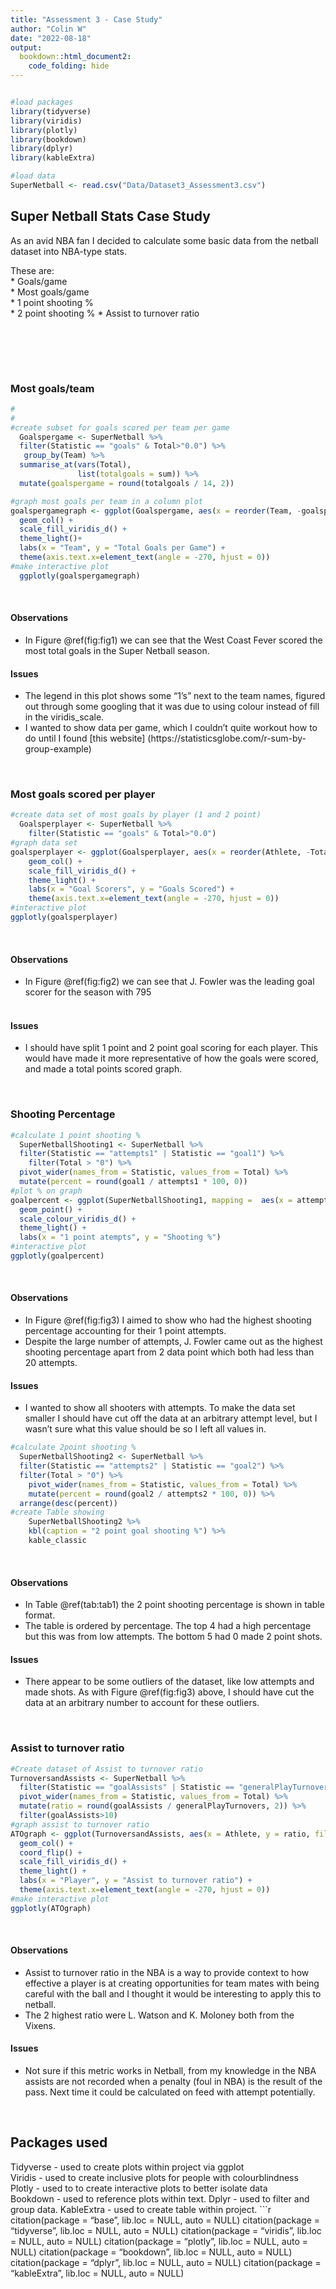 ```yaml
---
title: "Assessment 3 - Case Study"
author: "Colin W"
date: "2022-08-18"
output: 
  bookdown::html_document2:
    code_folding: hide
---
```


```r
```

```r
#load packages
library(tidyverse)
library(viridis)
library(plotly)
library(bookdown)
library(dplyr)
library(kableExtra)

#load data
SuperNetball <- read.csv("Data/Dataset3_Assessment3.csv")
```
## Super Netball Stats Case Study

As an avid NBA fan I decided to calculate some basic data from the netball dataset into NBA-type stats. 

These are:  
* Goals/game  
* Most goals/game  
* 1 point shooting %  
* 2 point shooting %
* Assist to turnover ratio

&nbsp;  
&nbsp;

&nbsp; 

### Most goals/team

```r
#
#
#create subset for goals scored per team per game
  Goalspergame <- SuperNetball %>% 
  filter(Statistic == "goals" & Total>"0.0") %>%
   group_by(Team) %>%                         
  summarise_at(vars(Total),              
               list(totalgoals = sum)) %>% 
  mutate(goalspergame = round(totalgoals / 14, 2)) 

#graph most goals per team in a column plot
goalspergamegraph <- ggplot(Goalspergame, aes(x = reorder(Team, -goalspergame), y = goalspergame, fill = Team)) +
  geom_col() +
  scale_fill_viridis_d() +
  theme_light()+
  labs(x = "Team", y = "Total Goals per Game") +
  theme(axis.text.x=element_text(angle = -270, hjust = 0))
#make interactive plot
  ggplotly(goalspergamegraph) 
```
&nbsp;  

#### Observations
* In Figure \@ref(fig:fig1) we can see that the West Coast Fever scored the most total goals in the Super Netball season. 

#### Issues
* The legend in this plot shows some "1's" next to the team names, figured out through some googling that it was due to using colour instead of fill in the viridis_scale.  
* I wanted to show data per game, which I couldn't quite workout how to do until I found [this website] (https://statisticsglobe.com/r-sum-by-group-example)

&nbsp;  

### Most goals scored per player
```r
#create data set of most goals by player (1 and 2 point)
  Goalsperplayer <- SuperNetball %>% 
    filter(Statistic == "goals" & Total>"0.0")
#graph data set
goalsperplayer <- ggplot(Goalsperplayer, aes(x = reorder(Athlete, -Total), y = Total, fill = Team)) +
    geom_col() +
    scale_fill_viridis_d() +
    theme_light() +
    labs(x = "Goal Scorers", y = "Goals Scored") +
    theme(axis.text.x=element_text(angle = -270, hjust = 0)) 
#interactive plot
ggplotly(goalsperplayer)
```
&nbsp;  

#### Observations
* In Figure \@ref(fig:fig2) we can see that J. Fowler was the leading goal scorer for the season with 795  
&nbsp; 

#### Issues
* I should have split 1 point and 2 point goal scoring for each player. This would have made it more representative of how the goals were scored, and made a total points scored graph.  

&nbsp;  

### Shooting Percentage
```r
#calculate 1 point shooting %
  SuperNetballShooting1 <- SuperNetball %>% 
  filter(Statistic == "attempts1" | Statistic == "goal1") %>%
    filter(Total > "0") %>% 
  pivot_wider(names_from = Statistic, values_from = Total) %>% 
  mutate(percent = round(goal1 / attempts1 * 100, 0)) 
#plot % on graph
goalpercent <- ggplot(SuperNetballShooting1, mapping =  aes(x = attempts1, y = percent, colour = Athlete)) +
  geom_point() +
  scale_colour_viridis_d() +
  theme_light() +
  labs(x = "1 point atempts", y = "Shooting %")
#interactive plot
ggplotly(goalpercent)
```
&nbsp;  

#### Observations
* In Figure \@ref(fig:fig3) I aimed to show who had the highest shooting percentage accounting for their 1 point attempts. 
* Despite the large number of attempts, J. Fowler came out as the highest shooting percentage apart from 2 data point which both had less than 20 attempts.

#### Issues
* I wanted to show all shooters with attempts. To make the data set smaller I should have cut off the data at an arbitrary attempt level, but I wasn't sure what this value should be so I left all values in.

```r
#calculate 2point shooting %                                 
  SuperNetballShooting2 <- SuperNetball %>% 
  filter(Statistic == "attempts2" | Statistic == "goal2") %>% 
  filter(Total > "0") %>% 
    pivot_wider(names_from = Statistic, values_from = Total) %>% 
    mutate(percent = round(goal2 / attempts2 * 100, 0)) %>% 
  arrange(desc(percent))
#create Table showing 
    SuperNetballShooting2 %>%
    kbl(caption = "2 point goal shooting %") %>%
    kable_classic

```
&nbsp;

#### Observations
* In Table \@ref(tab:tab1) the 2 point shooting percentage is shown in table format.  
* The table is ordered by percentage. The top 4 had a high percentage but this was from low attempts. The bottom 5 had 0 made 2 point shots. 

#### Issues
* There appear to be some outliers of the dataset, like low attempts and made shots. As with Figure \@ref(fig:fig3) above, I should have cut the data at an arbitrary number to account for these outliers.

&nbsp;  

### Assist to turnover ratio
```r
#Create dataset of Assist to turnover ratio
TurnoversandAssists <- SuperNetball %>% 
  filter(Statistic == "goalAssists" | Statistic == "generalPlayTurnovers") %>%
  pivot_wider(names_from = Statistic, values_from = Total) %>% 
  mutate(ratio = round(goalAssists / generalPlayTurnovers, 2)) %>% 
  filter(goalAssists>10)
#graph assist to turnover ratio
ATOgraph <- ggplot(TurnoversandAssists, aes(x = Athlete, y = ratio, fill = Team)) +
  geom_col() +
  coord_flip() +
  scale_fill_viridis_d() +
  theme_light() +
  labs(x = "Player", y = "Assist to turnover ratio") +
  theme(axis.text.x=element_text(angle = -270, hjust = 0))
#make interactive plot
ggplotly(ATOgraph) 

```
&nbsp;  

#### Observations
* Assist to turnover ratio in the NBA is a way to provide context to how effective a player is at creating opportunities for team mates with being careful with the ball and I thought it would be interesting to apply this to netball. 
* The 2 highest ratio were L. Watson and K. Moloney both from the Vixens.  

#### Issues
* Not sure if this metric works in Netball, from my knowledge in the NBA assists are not recorded when a penalty (foul in NBA) is the result of the pass. Next time it could be calculated on feed with attempt potentially.  

&nbsp;

## Packages used 
Tidyverse - used to create plots within project via ggplot  
Viridis - used to create inclusive plots for people with colourblindness  
Plotly - used to to create interactive plots to better isolate data  
Bookdown - used to reference plots within text.
Dplyr - used to filter and group data.
KableExtra - used to create table within project.
```r
citation(package = "base", lib.loc = NULL, auto = NULL)
citation(package = "tidyverse", lib.loc = NULL, auto = NULL)
citation(package = "viridis", lib.loc = NULL, auto = NULL)
citation(package = "plotly", lib.loc = NULL, auto = NULL)
citation(package = "bookdown", lib.loc = NULL, auto = NULL)
citation(package = "dplyr", lib.loc = NULL, auto = NULL)
citation(package = "kableExtra", lib.loc = NULL, auto = NULL)